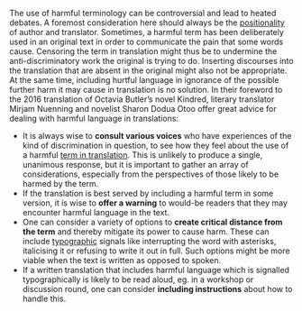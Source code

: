 
The use of harmful terminology can be controversial and lead to heated debates. A foremost consideration here should always be the [positionality](#positionalities) of author and translator. Sometimes, a harmful term has been deliberately used in an original text in order to communicate the pain that some words cause. Censoring the term in translation might thus be to undermine the anti-discriminatory work the original is trying to do. Inserting discourses into the translation that are absent in the original might also not be appropriate. At the same time, including hurtful language in ignorance of the possible further harm it may cause in translation is no solution.
In their foreword to the 2016 translation of Octavia Butler’s novel Kindred, literary translator Mirjam Nuenning and novelist Sharon Dodua Otoo offer great advice for dealing with harmful language in translations:

-   It is always wise to **consult various voices** who have experiences of the kind of discrimination in question, to see how they feel about the use of a harmful [term in translation](#collaboration). This is unlikely to produce a single, unanimous response, but it is important to gather an array of considerations, especially from the perspectives of those likely to be harmed by the term.
-   If the translation is best served by including a harmful term in some version, it is wise to **offer a warning** to would-be readers that they may encounter harmful language in the text.
-   One can consider a variety of options to **create critical distance from the term** and thereby mitigate its power to cause harm. These can include [typographic](#typographic-options) signals like interrupting the word with asterisks, italicising it or refusing to write it out in full. Such options might be more viable when the text is written as opposed to spoken.
-   If a written translation that includes harmful language which is signalled typographically is likely to be read aloud, eg. in a workshop or discussion round, one can consider **including instructions** about how to handle this.

<TermExampleContainer>
    <TermExample term="Negro" />
    <TermExample term="Mohr" />
</TermExampleContainer>
